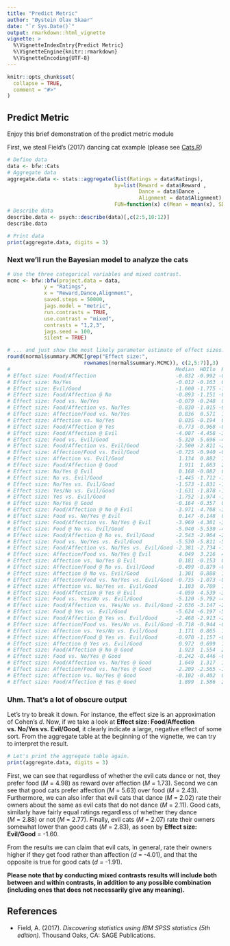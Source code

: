 ```yaml
---
title: "Predict Metric"
author: "Øystein Olav Skaar"
date: "`r Sys.Date()`"
output: rmarkdown::html_vignette
vignette: >
  %\VignetteIndexEntry{Predict Metric}
  %\VignetteEngine{knitr::rmarkdown}
  %\VignetteEncoding{UTF-8}
---
```


```r
knitr::opts_chunk$set(
  collapse = TRUE,
  comment = "#>"
)
```


## Predict Metric

Enjoy this brief demonstration of the predict metric module

First, we steal Field's (2017) dancing cat example (please see
[Cats.R](https://github.com/oeysan/bfw/blob/master/inst/extdata/data/Cats.R))

```r
# Define data
data <- bfw::Cats
# Aggregate data
aggregate.data <- stats::aggregate(list(Ratings = data$Ratings),
                                   by=list(Reward = data$Reward ,
                                           Dance = data$Dance ,
                                           Alignment = data$Alignment),
                                   FUN=function(x) c(Mean = mean(x), SD = sd(x)))
# Describe data
describe.data <- psych::describe(data)[,c(2:5,10:12)]
describe.data

# Print data
print(aggregate.data, digits = 3)
```

### Next we'll run the Bayesian model to analyze the cats
```r
# Use the three categorical variables and mixed contrast.
mcmc <- bfw::bfw(project.data = data,
            y = "Ratings",
            x = "Reward,Dance,Alignment",
            saved.steps = 50000,
            jags.model = "metric",
            run.contrasts = TRUE,
            use.contrast = "mixed",
            contrasts = "1,2,3",
            jags.seed = 100,
            silent = TRUE)

# ... and just show the most likely parameter estimate of effect sizes.
round(normal$summary.MCMC[grep("Effect size:",
                         rownames(normal$summary.MCMC)), c(2,5:7)],3)   
#                                                      Median  HDIlo  HDIhi    n
# Effect size: Food/Affection                          -0.832 -0.992 -0.667 2000
# Effect size: No/Yes                                  -0.012 -0.163  0.148 2000
# Effect size: Evil/Good                               -1.600 -1.775 -1.419 2000
# Effect size: Food/Affection @ No                     -0.893 -1.151 -0.632 1240
# Effect size: Food vs. No/Yes                         -0.079 -0.248  0.100  380
# Effect size: Food/Affection vs. No/Yes               -0.830 -1.015 -0.650 2000
# Effect size: Affection/Food vs. No/Yes                0.836  0.571  1.110 2000
# Effect size: Affection vs. No/Yes                     0.035 -0.194  0.274 1620
# Effect size: Food/Affection @ Yes                    -0.773 -0.968 -0.582  760
# Effect size: Food/Affection @ Evil                   -4.007 -4.458 -3.541 1299
# Effect size: Food vs. Evil/Good                      -5.320 -5.696 -4.952  380
# Effect size: Food/Affection vs. Evil/Good            -2.500 -2.811 -2.186 2000
# Effect size: Affection/Food vs. Evil/Good            -0.725 -0.940 -0.506 2000
# Effect size: Affection vs. Evil/Good                  1.134  0.882  1.393 1620
# Effect size: Food/Affection @ Good                    1.911  1.663  2.154  701
# Effect size: No/Yes @ Evil                            0.168 -0.082  0.401 1299
# Effect size: No vs. Evil/Good                        -1.445 -1.712 -1.169 1240
# Effect size: No/Yes vs. Evil/Good                    -1.573 -1.831 -1.323 2000
# Effect size: Yes/No vs. Evil/Good                    -1.631 -1.878 -1.380 2000
# Effect size: Yes vs. Evil/Good                       -1.752 -1.974 -1.532  760
# Effect size: No/Yes @ Good                           -0.164 -0.357  0.033  701
# Effect size: Food/Affection @ No @ Evil              -3.971 -4.708 -3.192 1063
# Effect size: Food vs. No/Yes @ Evil                   0.147 -0.148  0.442  230
# Effect size: Food/Affection vs. No/Yes @ Evil        -3.969 -4.301 -3.634 1299
# Effect size: Food @ No vs. Evil/Good                 -5.040 -5.530 -4.549  100
# Effect size: Food/Affection @ No vs. Evil/Good       -2.543 -2.964 -2.095 1240
# Effect size: Food vs. No/Yes vs. Evil/Good           -5.530 -5.811 -5.253  380
# Effect size: Food/Affection vs. No/Yes vs. Evil/Good -2.381 -2.734 -1.999 2000
# Effect size: Affection/Food vs. No/Yes @ Evil         4.049  3.216  4.892 1299
# Effect size: Affection vs. No/Yes @ Evil              0.181 -0.153  0.508 1069
# Effect size: Affection/Food @ No vs. Evil/Good       -0.499 -0.879 -0.135 1240
# Effect size: Affection @ No vs. Evil/Good             1.301  0.888  1.735 1140
# Effect size: Affection/Food vs. No/Yes vs. Evil/Good -0.735 -1.073 -0.376 2000
# Effect size: Affection vs. No/Yes vs. Evil/Good       1.103  0.709  1.494 1620
# Effect size: Food/Affection @ Yes @ Evil             -4.059 -4.539 -3.586  236
# Effect size: Food vs. Yes/No vs. Evil/Good           -5.120 -5.792 -4.475  380
# Effect size: Food/Affection vs. Yes/No vs. Evil/Good -2.636 -3.147 -2.119 2000
# Effect size: Food @ Yes vs. Evil/Good                -5.624 -6.197 -5.065  280
# Effect size: Food/Affection @ Yes vs. Evil/Good      -2.468 -2.913 -2.031  760
# Effect size: Affection/Food vs. Yes/No vs. Evil/Good -0.718 -0.944 -0.482 2000
# Effect size: Affection vs. Yes/No vs. Evil/Good       1.171  0.865  1.479 1620
# Effect size: Affection/Food @ Yes vs. Evil/Good      -0.970 -1.157 -0.788  760
# Effect size: Affection @ Yes vs. Evil/Good            0.972  0.699  1.230  480
# Effect size: Food/Affection @ No @ Good               1.923  1.554  2.297  177
# Effect size: Food vs. No/Yes @ Good                  -0.242 -0.446 -0.036  150
# Effect size: Food/Affection vs. No/Yes @ Good         1.649  1.317  1.971  701
# Effect size: Affection/Food vs. No/Yes @ Good        -2.209 -2.565 -1.843  701
# Effect size: Affection vs. No/Yes @ Good             -0.102 -0.402  0.200  551
# Effect size: Food/Affection @ Yes @ Good              1.899  1.586  2.196  524
```

### Uhm. That's a lot of obscure output

Let's try to break it down. For instance, the effect size is an approximation of Cohen's *d*.
Now, if we take a look at **Effect size: Food/Affection vs. No/Yes vs. Evil/Good**, it clearly
indicate a large, negative effect of some sort. From the aggregate table at the beginning of
the vignette, we can try to interpret the result.


```r
# Let's print the aggregate table again.
print(aggregate.data, digits = 3)
```

First, we can see that regardless of whether the evil cats dance or not, they prefer food (*M*&nbsp;=&nbsp;4.98)
as reward over affection (*M*&nbsp;=&nbsp;1.73). Second we can see that good cats prefer affection (*M*&nbsp;=&nbsp;5.63)
over food (*M*&nbsp;=&nbsp;2.43). Furthermore, we can also infer that evil cats that dance (*M*&nbsp;=&nbsp;2.02) rate
their owners about the same as evil cats that do not dance (*M*&nbsp;=&nbsp;2.11). Good cats, similarly have fairly equal
ratings regardless of whether they dance (*M*&nbsp;=&nbsp;2.88) or not (*M*&nbsp;=&nbsp;2.77). Finally, evil cats (*M*&nbsp;=&nbsp;2.07) rate their
owners somewhat lower than good cats (*M*&nbsp;=&nbsp;2.83), as seen by **Effect size: Evil/Good**&nbsp;=&nbsp;-1.60. 

From the results we can claim that
evil cats, in general, rate their owners higher if they get food rather than affection (*d*&nbsp;=&nbsp;-4.01), and that the opposite is true for good cats
(*d*&nbsp;=&nbsp;-1.91).

**Please note that by conducting mixed contrasts results will include both between and within contrasts, in addition to any possible combination
(including ones that does not necessarily give any meaning).**

## References

* Field, A. (2017). *Discovering statistics using IBM SPSS statistics (5th edition).* Thousand Oaks, CA: SAGE Publications.
